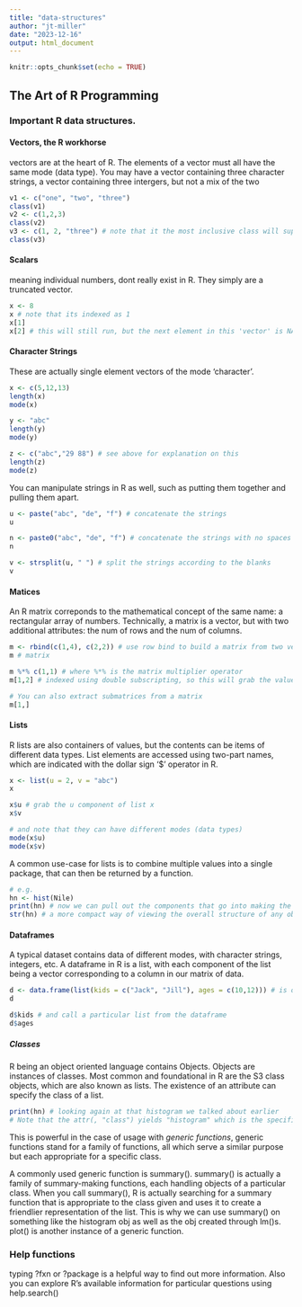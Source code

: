 ```yaml
---
title: "data-structures"
author: "jt-miller"
date: "2023-12-16"
output: html_document
---
```


```r
knitr::opts_chunk$set(echo = TRUE)
```
## The Art of R Programming
### Important R data structures. 

#### Vectors, the R workhorse
vectors are at the heart of R. The elements of a vector must all have the same mode (data type). You may have a vector containing three character strings, a vector containing three intergers, but not a mix of the two
```r
v1 <- c("one", "two", "three")
class(v1)
v2 <- c(1,2,3)
class(v2)
v3 <- c(1, 2, "three") # note that it the most inclusive class will supercede the data structure of the vector (hence its character, not numeric & character)
class(v3)
```
#### Scalars
meaning individual numbers, dont really exist in R. They simply are a truncated vector. 
```r
x <- 8
x # note that its indexed as 1
x[1]
x[2] # this will still run, but the next element in this 'vector' is NA 
```
#### Character Strings 
These are actually single element vectors of the mode 'character'. 
```r
x <- c(5,12,13)
length(x)
mode(x)

y <- "abc"
length(y)
mode(y)

z <- c("abc","29 88") # see above for explanation on this 
length(z)
mode(z)
```
You can manipulate strings in R as well, such as putting them together and pulling them apart. 
```r
u <- paste("abc", "de", "f") # concatenate the strings
u

n <- paste0("abc", "de", "f") # concatenate the strings with no spaces
n

v <- strsplit(u, " ") # split the strings according to the blanks
v

```
#### Matices 
An R matrix correponds to the mathematical concept of the same name: a rectangular array of numbers. Technically, a matrix is a vector, but with two additional attributes: the num of rows and the num of columns. 
```r
m <- rbind(c(1,4), c(2,2)) # use row bind to build a matrix from two vectors that will serve as its rows, store the result as m 
m # matrix

m %*% c(1,1) # where %*% is the matrix multiplier operator
m[1,2] # indexed using double subscripting, so this will grab the value occupying the first row and second col of the matrix

# You can also extract submatrices from a matrix 
m[1,]
```
#### Lists 
R lists are also containers of values, but the contents can be items of different data types. List elements are accessed using two-part names, which are indicated with the dollar sign '$' operator in R. 
```r
x <- list(u = 2, v = "abc")
x

x$u # grab the u component of list x 
x$v

# and note that they can have different modes (data types)
mode(x$u)
mode(x$v)
```
A common use-case for lists is to combine multiple values into a single package, that can then be returned by a function. 
```r
# e.g. 
hn <- hist(Nile)
print(hn) # now we can pull out the components that go into making the object (which is a list in this case) hist(Nile)
str(hn) # a more compact way of viewing the overall structure of any object in R
```
#### Dataframes
A typical dataset contains data of different modes, with character strings, integers, etc. 
A dataframe in R is a list, with each component of the list being a vector corresponding to a column in our matrix of data. 
```r
d <- data.frame(list(kids = c("Jack", "Jill"), ages = c(10,12))) # is one way to create a dataframe from a list
d

d$kids # and call a particular list from the dataframe
d$ages
```
##### Classes 
R being an object oriented language contains Objects. Objects are instances of classes. Most common and foundational in R are the S3 class objects, which are also known as lists. 
The existence of an attribute can specify the class of a list. 
```r
print(hn) # looking again at that histogram we talked about earlier 
# Note that the attr(, "class") yields "histogram" which is the specified class of this list (obj)
```
This is powerful in the case of usage with *generic functions*, generic functions stand for a family of functions, all which serve a similar purpose but each appropriate for a specific class. <br> 

A commonly used generic function is summary(). summary() is actually a family of summary-making functions, each handling objects of a particular class. When you call summary(), R is actually searching for a summary function that is appropriate to the class given and uses it to create a friendlier representation of the list. This is why we can use summary() on something like the histogram obj as well as the obj created through lm()s. plot() is another instance of a generic function. 

### Help functions
typing ?fxn or ?package is a helpful way to find out more information. Also you can explore R's available information for particular questions using help.search()
